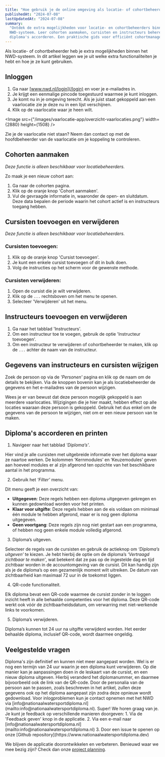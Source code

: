 ```yaml
---
title: "Hoe gebruik je de online omgeving als locatie- of cohortbeheerder?"
publishedAt: "2024-07-08"
lastUpdatedAt: "2024-07-08"
summary:
  "Ontdek de extra mogelijkheden voor locatie- en cohortbeheerders binnen het
  NWD-systeem. Leer cohorten aanmaken, cursisten en instructeurs beheren, en
  diploma's accorderen. Een praktische gids voor efficiënt cohortmanagement."
---
```


Als locatie- of cohortbeheerder heb je extra mogelijkheden binnen het
NWD-systeem. In dit artikel leggen we je uit welke extra functionaliteiten je
hebt en hoe je ze kunt gebruiken.

## Inloggen

1. Ga naar [www.nwd.nl/login](/login) en voer je e-mailadres in.
2. Je krijgt een eenmalige pincode toegestuurd waarmee je kunt inloggen.
3. Je komt nu in je omgeving terecht. Als je juist staat gekoppeld aan een
   vaarlocatie zie je deze nu in een lijst verschijnen.
4. Klik op de vaarlocatie waar je heen wilt.

<Image
  src={"/images/vaarlocatie-app/overzicht-vaarlocaties.png"}
  width={2880}
  height={1508}
/>

Zie je de vaarlocatie niet staan? Neem dan contact op met de hoofdbeheerder van
de vaarlocatie om je koppeling te controleren.

## Cohorten aanmaken

_Deze functie is alleen beschikbaar voor locatiebeheerders._

Zo maak je een nieuw cohort aan:

1. Ga naar de cohorten pagina.
2. Klik op de oranje knop 'Cohort aanmaken'.
3. Vul de gevraagde informatie in, waaronder de open- en sluitdatum. Deze data
   bepalen de periode waarin het cohort actief is en instructeurs toegang
   hebben.

## Cursisten toevoegen en verwijderen

_Deze functie is alleen beschikbaar voor locatiebeheerders._

### Cursisten toevoegen:

1. Klik op de oranje knop 'Cursist toevoegen'.
2. Je kunt een enkele cursist toevoegen of dit in bulk doen.
3. Volg de instructies op het scherm voor de gewenste methode.

### Cursisten verwijderen:

1. Open de cursist die je wilt verwijderen.
2. Klik op de `...` rechtsboven om het menu te openen.
3. Selecteer 'Verwijderen' uit het menu.

## Instructeurs toevoegen en verwijderen

1. Ga naar het tabblad 'Instructeurs'.
2. Om een instructeur toe te voegen, gebruik de optie 'Instructeur toevoegen'.
3. Om een instructeur te verwijderen of cohortbeheerder te maken, klik op de
   `...` achter de naam van de instructeur.

## Gegevens van instructeurs en cursisten wijzigen

Zoek de persoon op via de _'Personen'_ pagina en klik op de naam om de details
te bekijken. Via de knoppen bovenin kan je als locatiebeheerder de gegevens en
het e-mailadres van de persoon wijzigen.

Wees je er van bewust dat deze persoon mogelijk gekoppeld is aan meerdere
vaarlocaties. Wijzigingen die je hier maakt, hebben effect op alle locaties
waaraan deze persoon is gekoppeld. Gebruik het dus enkel om de gegevens van de
persoon te wijzigen, niet om er een nieuw persoon van te maken.

## Diploma's accorderen en printen

1. Navigeer naar het tabblad _'Diploma’s'_.

Hier vind je alle cursisten met uitgebreide informatie over het diploma waar ze
naartoe werken. De kolommen ‘Kernmodules’ en ‘Keuzemodules’ geven aan hoeveel
modules er al zijn afgerond ten opzichte van het beschikbare aantal in het
programma.

2. Gebruik het _‘Filter’_ menu.

Dit menu geeft je een overzicht van:

- **Uitgegeven**: Deze regels hebben een diploma uitgegeven gekregen en kunnen
  gedownload worden voor het printen.
- **Klaar voor uitgifte**: Deze regels hebben aan de eis voldaan om minimaal één
  module te hebben afgerond, maar er is nog geen diploma uitgegeven.
- **Geen voortgang**: Deze regels zijn nog niet gestart aan een programma, of
  hebben nog geen enkele module volledig afgerond.

3. Diploma’s uitgeven.

Selecteer de regels van de cursisten en gebruik de actieknop om _‘Diploma’s
uitgeven’_ te kiezen. Je hebt hierbij de optie om de diploma’s _‘Vertraagd
zichtbaar te maken’_, wat betekent dat ze pas op de ingestelde dag en tijd
zichtbaar worden in de accountomgeving van de cursist. Dit kan handig zijn als
je de diploma’s op een gezamenlijk moment wilt uitreiken. De datum van
zichtbaarheid kan maximaal 72 uur in de toekomst liggen.

4. QR-code functionaliteit.

Elk diploma bevat een QR-code waarmee de cursist zonder in te loggen inzicht
heeft in alle behaalde competenties voor het diploma. Deze QR-code werkt ook
vóór de zichtbaarheidsdatum, om verwarring met niet-werkende links te voorkomen.

5. Diploma’s verwijderen.

Diploma’s kunnen tot 24 uur na uitgifte verwijderd worden. Het eerder behaalde
diploma, inclusief QR-code, wordt daarmee ongeldig.

## Veelgestelde vragen

<dl className="divide-y divide-gray-900/10 rounded-lg border border-gray-900/10">

<Faq question="Ik heb verkeerde competenties op het diploma staan, kan ik dit nog aanpassen?">
  Diploma's zijn definitief en kunnen niet meer aangepast worden. Wel is er nog
  een termijn van 24 uur waarin je een diploma kunt verwijderen. Op die manier
  kan je aanpassingen doen in de leskaart van de cursist, en een nieuw diploma
  uitgeven. Hierbij veranderd het diplomanummer, en daarmee bijvoorbeeld ook de
  link van de QR-code.
</Faq>

<Faq question="De personalia op het diploma kloppen niet, kan ik dit nog aanpassen?">
  Door de personalia van de persoon aan te passen, zoals beschreven in het
  artikel, zullen deze gegevens ook op het diploma aangepast zijn zodra deze
  opnieuw wordt gedownload.
</Faq>

<Faq question="Ik heb een probleem met inloggen, wie kan ik contacteren?">
  Voor inlogproblemen kun je contact opnemen met het NWD via
  [info@nationaalwatersportdiploma.nl](mailto:info@nationaalwatersportdiploma.nl).
</Faq>

<Faq question="Ik heb een bug gevonden, wil graag een functionaliteit voorstellen of heb andere feedback op de applicatie.">
Super! We horen graag van je. Je kunt je feedback op verschillende manieren doorgeven:
1. Via de 'Feedback geven' knop in de applicatie.
2. Via een e-mail naar [info@nationaalwatersportdiploma.nl](mailto:info@nationaalwatersportdiploma.nl)
3. Door een issue te openen op onze [Github repository](https://www.nationaalwatersportdiploma.dev)
</Faq>
</dl>

We blijven de applicatie doorontwikkelen en verbeteren. Benieuwd waar we mee
bezig zijn? Check dan onze
[project planning](https://github.com/orgs/buchungapp/projects/3).
